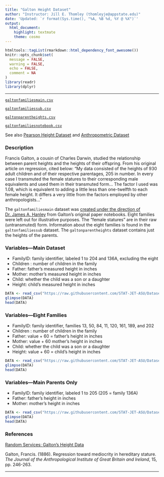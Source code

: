 ```yaml
---
title: "Galton Height Dataset"
author: "Instructor: Jill E. Thomley (thomleyje@appstate.edu)"
date: 'Updated: `r format(Sys.time(), "%A, %B %d, %Y @ %X")`'
output: 
  html_document: 
    highlight: textmate
    theme: cosmo
---
```


```r
htmltools::tagList(rmarkdown::html_dependency_font_awesome())
knitr::opts_chunk$set(
  message = FALSE,
  warning = FALSE,
  echo = FALSE,
  comment = NA
)
library(readr)
library(dplyr)
```
<hr>

<i class="fas fa-database"></i> [`galtonfamiliesmain.csv`](https://raw.githubusercontent.com/STAT-JET-ASU/Datasets/master/Instructor/galtonfamiliesmain.csv)

<i class="fas fa-database"></i> [`galtonfamiliessub.csv`](https://raw.githubusercontent.com/STAT-JET-ASU/Datasets/master/Instructor/galtonfamiliessub.csv)

<i class="fas fa-database"></i> [`galtonparentheights.csv`](https://raw.githubusercontent.com/STAT-JET-ASU/Datasets/master/Instructor/galtonparentheights.csv)

<i class="fas fa-database"></i> [`galtonfamiliesnotebook.csv`](https://raw.githubusercontent.com/STAT-JET-ASU/Datasets/master/Instructor/galtonfamiliesnotebook.csv)

See also [Pearson Height Dataset](https://stat-jet-asu.github.io/Datasets/InstructorDescriptions/pearsonheightdata.html) and [Anthropometric Dataset](https://stat-jet-asu.github.io/Datasets/InstructorDescriptions/anthropometric.html)

### Description

Francis Galton, a cousin of Charles Darwin, studied the relationship between parent heights and the heights of their offspring. From his original article on regression, cited below: "My data consisted of the heights of 930 adult children and of their respective parentages, 205 in number. In every case I transmuted the female statures to their corresponding male equivalents and used them in their transmuted form... The factor I used was 1.08, which is equivalent to adding a little less than one-twelfth to each female height. It differs a very little from the factors employed by other anthropologists..." 

The `galtonfamiliesmain` dataset was [created under the direction of Dr. James A. Hanley](http://www.medicine.mcgill.ca/epidemiology/hanley/galton/) from Galton's original paper notebooks. Eight families were left out for illustrative purposes. The "female statures" are in their raw (untransmuted) form. Information about the eight families is found in the `galtonfamiliessub` dataset. The `galtonparentheights` dataset contains just the heights of the parents. 

### Variables---Main Dataset

* FamilyID: family identifier, labeled 1 to 204 and 136A, excluding the eight 
* Children : number of children in the family
* Father: father's measured height in inches
* Mother: mother's measured height in inches
* Child: whether the child was a son or a daughter
* Height: child's measured height in inches

```r
DATA <- read_csv("https://raw.githubusercontent.com/STAT-JET-ASU/Datasets/master/Instructor/galtonfamiliesmain.csv")
glimpse(DATA)
head(DATA)
```

### Variables---Eight Families

* FamilyID: family identifier, families 13, 50, 84, 11, 120, 161, 189, and 202
* Children : number of children in the family
* Father: value + 60 = father's height in inches
* Mother: value + 60 mother's height in inches
* Child: whether the child was a son or a daughter
* Height: value + 60 = child's height in inches

```r
DATA <- read_csv("https://raw.githubusercontent.com/STAT-JET-ASU/Datasets/master/Instructor/galtonfamiliessub.csv")
glimpse(DATA)
head(DATA)
```

### Variables---Main Parents Only

* FamilyID: family identifier, labeled 1 to 205 (205 = family 136A) 
* Father: father's height in inches
* Mother: mother's height in inches

```r
DATA <- read_csv("https://raw.githubusercontent.com/STAT-JET-ASU/Datasets/master/Instructor/galtonparentheights.csv")
glimpse(DATA)
head(DATA)
```

### References

[Random Services: Galton's Height Data](http://www.randomservices.org/random/data/Galton.html)

Galton, Francis. (1886). Regression toward mediocrity in hereditary stature. _The Journal of the Anthropological Institute of Great Britain and Ireland_, 15, pp. 246-263.

<hr>
